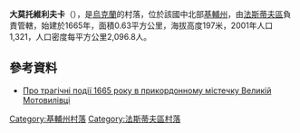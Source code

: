 {{coord|50|8|8|N|30|5|23|E|scale:30000|display=title}}

'''大莫托維利夫卡'''（{{lang-uk|Велика Мотовилівка}}），是[[烏克蘭|烏克蘭]]的村落，位於該國中北部[[基輔州|基輔州]]，由[[法斯蒂夫區|法斯蒂夫區]]負責管轄，始建於1665年，面積0.63平方公里，海拔高度197米，2001年人口1,321，人口密度每平方公里2,096.8人。

==參考資料==
* [https://web.archive.org/web/20161106060447/http://fastiv.biz/page/658/pro-trag%D1%96chn%D1%96-pod%D1%96%D1%97-1665-roku-v-prikordonnomu-m%D1%96stechku-motovil%D1%96vts%D1%96 Про трагічні події 1665 року в прикордонному містечку Великій Мотовилівці]

{{DEFAULTSORT:Велика Мотовилівка}}
[[Category:基輔州村落|Category:基輔州村落]]
[[Category:法斯蒂夫區村落|Category:法斯蒂夫區村落]]


{{Kiev-geo-stub}}